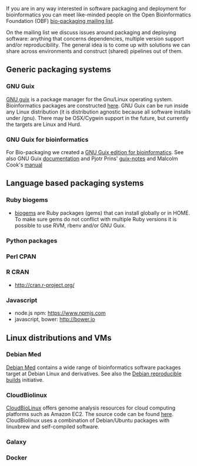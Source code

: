 If you are in any way interested in software packaging and deployment for bioinformatics you can meet like-minded people on the Open Bioinformatics Foundation (OBF) 
[http://lists.open-bio.org/mailman/listinfo/bio-packaging bio-packaging mailing list].
    
On the mailing list we discuss issues around packaging and deploying software: anything that concerns dependencies, multiple version support and/or reproducibility. The general idea is to come up with solutions we can share across environments and construct (shared) pipelines out of them.

== Generic packaging systems ==

=== GNU Guix ===

[https://www.gnu.org/software/guix GNU guix] is a package manager for the Gnu/Linux operating system. Bioinformatics packages are constructed [http://git.savannah.gnu.org/cgit/guix.git/tree/gnu/packages/bioinformatics.scm here]. GNU Guix can be run inside any Linux distribution (it is distribution agnostic because all software installs under /gnu). There may be OSX/Cygwin support in the future, but currently the targets are Linux and Hurd. 

=== GNU Guix for bioinformatics ===

For Bio-packaging we created a [https://github.com/genenetwork/guix/wiki/GNU-Guix-for-bioinformatics GNU Guix edition for bioinformatics]. See also GNU Guix [https://www.gnu.org/software/guix/manual/guix.html documentation] and Pjotr Prins' [https://github.com/pjotrp/guix-notes guix-notes] and Malcolm Cook's [https://github.com/malcook/sce manual]

== Language based packaging systems ==

=== Ruby biogems ===

* [http://biogems.info/ biogems] are Ruby packages (gems) that can install globally or in HOME. To make sure gems do not conflict with multiple Ruby versions it is possible to use RVM, rbenv and/or GNU Guix.

=== Python packages ===
=== Perl CPAN ===
=== R CRAN ===

* http://cran.r-project.org/

=== Javascript ===

* node.js npm: https://www.npmjs.com
* javascript, bower: http://bower.io

== Linux distributions and VMs ==

=== Debian Med ===

[https://www.debian.org/devel/debian-med/ Debian Med] contains a wide range of bioinformatics software packages target at Debian Linux and derivatives. See also the [https://wiki.debian.org/ReproducibleBuilds Debian reproducible builds] initiative.

=== CloudBiolinux ===

[http://cloudbiolinux.org CloudBioLinux] offers genome analysis resources for cloud computing platforms such as Amazon EC2. The source code can be found [https://github.com/chapmanb/cloudbiolinux here]. CloudBiolinux uses a combination of Debian/Ubuntu packages with linuxbrew and self-compiled software.

=== Galaxy ===
=== Docker ===